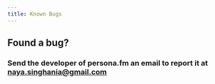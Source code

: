 ```yaml
---
title: Known Bugs
---
```


## Found a bug? 

### Send the developer of persona.fm an email to report it at naya.singhania@gmail.com